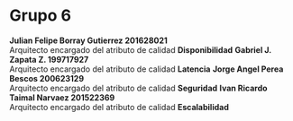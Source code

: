 
=Grupo 6=
'''Julian Felipe Borray Gutierrez 201628021'''<br />
Arquitecto encargado del atributo de calidad '''Disponibilidad'''
'''Gabriel J. Zapata Z. 199717927'''<br />
Arquitecto encargado del atributo de calidad '''Latencia'''
'''Jorge Angel Perea Bescos 200623129'''<br />
Arquitecto encargado del atributo de calidad '''Seguridad'''
'''Ivan Ricardo Taimal Narvaez 201522369'''<br />
Arquitecto encargado del atributo de calidad '''Escalabilidad'''
